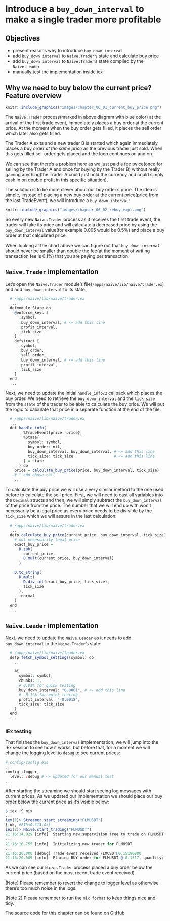 # Introduce a `buy_down_interval` to make a single trader more profitable

## Objectives

- present reasons why to introduce `buy_down_interval`
- add `buy_down interval` to `Naive.Trader`'s state and calculate buy price
- add `buy_down interval` to `Naive.Trader`'s state compiled by the `Naive.Leader`
- manually test the implementation inside iex

## Why we need to buy below the current price? Feature overview

```r
knitr::include_graphics("images/chapter_06_01_current_buy_price.png")
```

The `Naive.Trader` process(marked in above diagram with blue color) at the arrival of the first trade event, immediately places a buy order at the current price. At the moment when the buy order gets filled, it places the sell order which later also gets filled.

The Trader A exits and a new trader B is started which again immediately places a buy order *at the same price* as the previous trader just sold. When this gets filled sell order gets placed and the loop continues on and on.

We can see that there's a problem here as we just paid a fee twice(once for selling by the Trader A and once for buying by the Trader B) without really gaining anything(the Trader A could just hold the currency and could simply cash in on double profit in this specific situation).

\newpage

The solution is to be more clever about our buy order's price. The idea is simple, instead of placing a new buy order at the current price(price from the last TradeEvent), we will introduce a `buy_down_interval`:

```r
knitr::include_graphics("images/chapter_06_02_rebuy_expl.png")
```

So every new `Naive.Trader` process as it receives the first trade event, the trader will take its price and will calculate a decreased price by using the `buy_down_interval` value(for example 0.005 would be 0.5%) and place a buy order at that calculated price.

When looking at the chart above we can figure out that `buy_down_interval` should never be smaller than double the fee(at the moment of writing transaction fee is 0.1%) that you are paying per transaction.



## `Naive.Trader` implementation

Let's open the `Naive.Trader` module's file(`/apps/naive/lib/naive/trader.ex`) and add `buy_down_interval` to its state:

```r
  # /apps/naive/lib/naive/trader.ex
  ...
  defmodule State do
    @enforce_keys [
      :symbol,
      :buy_down_interval, # <= add this line
      :profit_interval,
      :tick_size
    ]
    defstruct [
      :symbol,
      :buy_order,
      :sell_order,
      :buy_down_interval, # <= add this line
      :profit_interval,
      :tick_size
    ]
  end
  ...
```

Next, we need to update the initial `handle_info/2` callback which places the buy order. We need to retrieve the `buy_down_interval` and the `tick_size` from the `state` of the trader to be able to calculate the buy price. We will put the logic to calculate that price in a separate function at the end of the file:

```r
  # /apps/naive/lib/naive/trader.ex
  ...
  def handle_info(
        %TradeEvent{price: price},
        %State{
          symbol: symbol,
          buy_order: nil,
          buy_down_interval: buy_down_interval, # <= add this line
          tick_size: tick_size                  # <= add this line          
        } = state
      ) do
    price = calculate_buy_price(price, buy_down_interval, tick_size)
    # ^ add above call
    ...
```

To calculate the buy price we will use a very similar method to the one used
before to calculate the sell price. First, we will need to cast all variables
into the `Decimal` structs and then, we will simply subtract the `buy_down_interval` of the price from the price. The number that we will end up with won't necessarily be a legal price as every price needs to be divisible by the `tick_size` which we will assure in the last calculation:

```r
  # /apps/naive/lib/naive/trader.ex
  ...
  defp calculate_buy_price(current_price, buy_down_interval, tick_size) do
    # not necessarily legal price
    exact_buy_price =
      D.sub(
        current_price,
        D.mult(current_price, buy_down_interval)
      )

    D.to_string(
      D.mult(
        D.div_int(exact_buy_price, tick_size),
        tick_size
      ),
      :normal
    )
  end
  ...
```

## `Naive.Leader` implementation

Next, we need to update the `Naive.Leader` as it needs to add `buy_down_interval` to the `Naive.Trader`'s state:

```r
  # /apps/naive/lib/naive/leader.ex
  defp fetch_symbol_settings(symbol) do
    ...

    %{
      symbol: symbol,
      chunks: 1,
      # 0.01% for quick testing
      buy_down_interval: "0.0001", # <= add this line
      # -0.12% for quick testing
      profit_interval: "-0.0012",
      tick_size: tick_size
    }
  end  
  ...
```



### IEx testing

That finishes the `buy_down_interval` implementation, we will jump into the IEx session to see how it works, but before that, for a moment we will change the logging level to `debug` to see current prices:

```r
# config/config.exs
...
config :logger,
  level: :debug # <= updated for our manual test
...
```

\newpage

After starting the streaming we should start seeing log messages with current prices. As we updated our implementation we should place our buy order below the current price as it's visible below:

```r
$ iex -S mix
...
iex(1)> Streamer.start_streaming("FLMUSDT")
{:ok, #PID<0.313.0>}
iex(2)> Naive.start_trading("FLMUSDT")
21:16:14.829 [info]  Starting new supervision tree to trade on FLMUSDT
...
21:16:16.755 [info]  Initializing new trader for FLMUSDT
...
21:16:20.000 [debug] Trade event received FLMUSDT@0.15180000
21:16:20.009 [info]  Placing BUY order for FLMUSDT @ 0.1517, quantity: 100
```

As we can see our `Naive.Trader` process placed a buy order below the current price (based on the most recent trade event received)

[Note] Please remember to revert the change to logger level as otherwise there's too much noise in the logs.

[Note 2] Please remember to run the `mix format` to keep things nice and tidy.

The source code for this chapter can be found on [GitHub](https://github.com/Cinderella-Man/hands-on-elixir-and-otp-cryptocurrency-trading-bot-source-code/tree/chapter_06)
